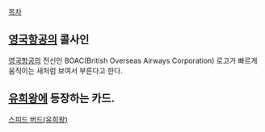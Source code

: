 [[목차]]

== [[영국항공]]의 콜사인 ==
[[영국항공]]의 전신인 BOAC(British Overseas Airways Corporation) 로고가 빠르게 움직이는 새처럼 보여서 부른다고 한다.

== [[유희왕]]에 등장하는 카드. ==
[[스피드 버드(유희왕)]]

